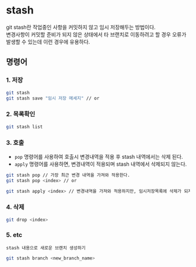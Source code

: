 # stash

git stash란 작업중인 사항을 커밋하지 않고 임시 저장해두는 방법이다.  
변경사항이 커밋할 준비가 되지 않은 상태에서 타 브랜치로 이동하려고 할 경우
오류가 발생할 수 있는데 이런 경우에 유용하다.

## 명령어

### 1. 저장
```bash
git stash
git stash save "임시 저장 메세지" // or
```

### 2. 목록확인
```bash
git stash list
```
 
 ### 3. 호출
 - `pop` 명령어를 사용하여 호출시 변경내역을 적용 후 stash 내역에서는 삭제 된다.
 - `apply` 명령어를 사용하면, 변경내역이 적용되며 stash 내역에서 삭제되지 않는다.
 ```bash
 git stash pop // 가장 최근 변경 내역을 가져와 적용한다.
 git stash pop <index> // or

 git stash apply <index> // 변경내역을 가져와 적용하지만, 임시저장목록에 삭제가 되지 않는다.
 ```

### 4. 삭제
```bash
git drop <index>
```

### 5. etc  
`stash 내용으로 새로운 브랜치 생성하기`

```bash
git stash branch <new_branch_name>
```
